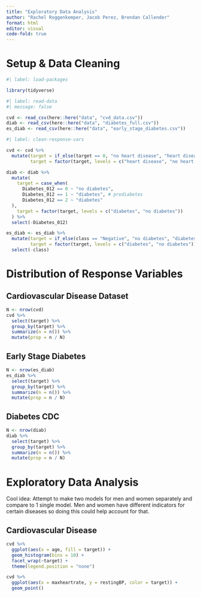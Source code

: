 ```yaml
---
title: "Exploratory Data Analysis"
author: "Rachel Roggenkemper, Jacob Perez, Brendan Callender"
format: html
editor: visual
code-fold: true
---
```


# Setup & Data Cleaning

```r
#| label: load-packages

library(tidyverse)
```

```r
#| label: read-data
#| message: false

cvd <- read_csv(here::here("data", "cvd_data.csv"))
diab <- read_csv(here::here("data", "diabetes_full.csv"))
es_diab <- read_csv(here::here("data", "early_stage_diabetes.csv"))
```

```r
#| label: clean-response-vars

cvd <- cvd %>%
  mutate(target = if_else(target == 0, "no heart disease", "heart disease"),
         target = factor(target, levels = c("heart disease", "no heart disease")))

diab <- diab %>%
  mutate(
    target = case_when(
      Diabetes_012 == 0 ~ "no diabetes",
      Diabetes_012 == 1 ~ "diabetes", # prediabetes
      Diabetes_012 == 2 ~ "diabetes"
  ),
    target = factor(target, levels = c("diabetes", "no diabetes"))
  ) %>%
  select(-Diabetes_012)

es_diab <- es_diab %>%
  mutate(target = if_else(class == "Negative", "no diabetes", "diabetes"),
         target = factor(target, levels = c("diabetes", "no diabetes"))) %>%
  select(-class)
```

# Distribution of Response Variables

## Cardiovascular Disease Dataset

```r
N <- nrow(cvd)
cvd %>%
  select(target) %>%
  group_by(target) %>%
  summarize(n = n()) %>%
  mutate(prop = n / N)
```

## Early Stage Diabetes

```r
N <- nrow(es_diab)
es_diab %>%
  select(target) %>%
  group_by(target) %>%
  summarize(n = n()) %>%
  mutate(prop = n / N)
```

## Diabetes CDC

```r
N <- nrow(diab)
diab %>%
  select(target) %>%
  group_by(target) %>%
  summarize(n = n()) %>%
  mutate(prop = n / N)
```

# Exploratory Data Analysis

Cool idea: Attempt to make two models for men and women separately and compare to 1 single model. Men and women have different indicators for certain diseases so doing this could help account for that.

## Cardiovascular Disease

```r
cvd %>%
  ggplot(aes(x = age, fill = target)) +
  geom_histogram(bins = 10) +
  facet_wrap(~target) +
  theme(legend.position = "none")
```

```r
cvd %>%
  ggplot(aes(x = maxheartrate, y = restingBP, color = target)) +
  geom_point()
```

